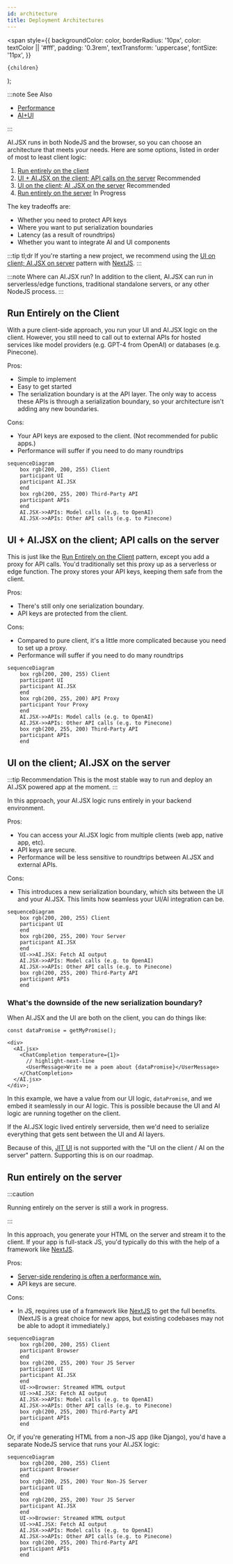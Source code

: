 ```yaml
---
id: architecture
title: Deployment Architectures
---
```


  <span
    style={{
      backgroundColor: color,
      borderRadius: '10px',
      color: textColor || '#fff',
      padding: '0.3rem',
      textTransform: 'uppercase',
      fontSize: '11px',
    }}
  >
    {children}
  </span>
);

:::note See Also

- [Performance](./performance.md)
- [AI+UI](./ai-ui.md)

:::

AI.JSX runs in both NodeJS and the browser, so you can choose an architecture that meets your needs. Here are some options, listed in order of most to least client logic:

1. [Run entirely on the client](#run-entirely-on-the-client)
1. [UI + AI.JSX on the client; API calls on the server](#ui--aijsx-on-the-client-api-calls-on-the-server) <Highlight color="#4cb3d4">Recommended</Highlight>
1. [UI on the client; AI .JSX on the server](#ui-on-the-client-aijsx-on-the-server) <Highlight color="#4cb3d4">Recommended</Highlight>
1. [Run entirely on the server](#run-entirely-on-the-server) <Highlight color="#DDD" textColor="#000">In Progress</Highlight>

The key tradeoffs are:

- Whether you need to protect API keys
- Where you want to put serialization boundaries
- Latency (as a result of roundtrips)
- Whether you want to integrate AI and UI components

:::tip tl;dr
If you're starting a new project, we recommend using the [UI on client; AI.JSX on server](#ui-on-the-client-aijsx-on-the-server) pattern with [NextJS](https://nextjs.org/).
:::

:::note Where can AI.JSX run?
In addition to the client, AI.JSX can run in serverless/edge functions, traditional standalone servers, or any other NodeJS process.
:::

## Run Entirely on the Client

With a pure client-side approach, you run your UI and AI.JSX logic on the client. However, you still need to call out to external APIs for hosted services like model providers (e.g. GPT-4 from OpenAI) or databases (e.g. Pinecone).

Pros:

- Simple to implement
- Easy to get started
- The serialization boundary is at the API layer. The only way to access these APIs is through a serialization boundary, so your architecture isn't adding any new boundaries.

Cons:

- Your API keys are exposed to the client. (Not recommended for public apps.)
- Performance will suffer if you need to do many roundtrips

```mermaid
sequenceDiagram
    box rgb(200, 200, 255) Client
    participant UI
    participant AI.JSX
    end
    box rgb(200, 255, 200) Third-Party API
    participant APIs
    end
    AI.JSX->>APIs: Model calls (e.g. to OpenAI)
    AI.JSX->>APIs: Other API calls (e.g. to Pinecone)
```

## UI + AI.JSX on the client; API calls on the server

This is just like the [Run Entirely on the Client](#run-entirely-on-the-client) pattern, except you add a proxy for API calls. You'd traditionally set this proxy up as a serverless or edge function. The proxy stores your API keys, keeping them safe from the client.

Pros:

- There's still only one serialization boundary.
- API keys are protected from the client.

Cons:

- Compared to pure client, it's a little more complicated because you need to set up a proxy.
- Performance will suffer if you need to do many roundtrips

```mermaid
sequenceDiagram
    box rgb(200, 200, 255) Client
    participant UI
    participant AI.JSX
    end
    box rgb(200, 255, 200) API Proxy
    participant Your Proxy
    end
    AI.JSX->>APIs: Model calls (e.g. to OpenAI)
    AI.JSX->>APIs: Other API calls (e.g. to Pinecone)
    box rgb(200, 255, 200) Third-Party API
    participant APIs
    end
```

## UI on the client; AI.JSX on the server

:::tip Recommendation
This is the most stable way to run and deploy an AI.JSX powered app at the moment.
:::

In this approach, your AI.JSX logic runs entirely in your backend environment.

Pros:

- You can access your AI.JSX logic from multiple clients (web app, native app, etc).
- API keys are secure.
- Performance will be less sensitive to roundtrips between AI.JSX and external APIs.

Cons:

- This introduces a new serialization boundary, which sits between the UI and your AI.JSX. This limits how seamless your UI/AI integration can be.

```mermaid
sequenceDiagram
    box rgb(200, 200, 255) Client
    participant UI
    end
    box rgb(200, 255, 200) Your Server
    participant AI.JSX
    end
    UI->>AI.JSX: Fetch AI output
    AI.JSX->>APIs: Model calls (e.g. to OpenAI)
    AI.JSX->>APIs: Other API calls (e.g. to Pinecone)
    box rgb(200, 255, 200) Third-Party API
    participant APIs
    end
```

### What's the downside of the new serialization boundary?

When AI.JSX and the UI are both on the client, you can do things like:

```tsx
const dataPromise = getMyPromise();

<div>
  <AI.jsx>
    <ChatCompletion temperature={1}>
      // highlight-next-line
      <UserMessage>Write me a poem about {dataPromise}</UserMessage>
    </ChatCompletion>
  </AI.jsx>
</div>;
```

In this example, we have a value from our UI logic, `dataPromise`, and we embed it seamlessly in our AI logic. This is possible because the UI and AI logic are running together on the client.

If the AI.JSX logic lived entirely serverside, then we'd need to serialize everything that gets sent between the UI and AI layers.

Because of this, [JIT UI](./ai-ui.md#just-in-time-jit-ui) is not supported with the "UI on the client / AI on the server" pattern. Supporting this is on our roadmap.

## Run entirely on the server

:::caution

Running entirely on the server is still a work in progress.

:::

In this approach, you generate your HTML on the server and stream it to the client. If your app is full-stack JS, you'd typically do this with the help of a framework like [NextJS](https://nextjs.org/).

Pros:

- [Server-side rendering is often a performance win.](https://nextjs.org/docs/getting-started/react-essentials)
- API keys are secure.

Cons:

- In JS, requires use of a framework like [NextJS](https://nextjs.org/) to get the full benefits. (NextJS is a great choice for new apps, but existing codebases may not be able to adopt it immediately.)

```mermaid
sequenceDiagram
    box rgb(200, 200, 255) Client
    participant Browser
    end
    box rgb(200, 255, 200) Your JS Server
    participant UI
    participant AI.JSX
    end
    UI->>Browser: Streamed HTML output
    UI->>AI.JSX: Fetch AI output
    AI.JSX->>APIs: Model calls (e.g. to OpenAI)
    AI.JSX->>APIs: Other API calls (e.g. to Pinecone)
    box rgb(200, 255, 200) Third-Party API
    participant APIs
    end
```

Or, if you're generating HTML from a non-JS app (like Django), you'd have a separate NodeJS service that runs your AI.JSX logic:

```mermaid
sequenceDiagram
    box rgb(200, 200, 255) Client
    participant Browser
    end
    box rgb(200, 255, 200) Your Non-JS Server
    participant UI
    end
    box rgb(200, 255, 200) Your JS Server
    participant AI.JSX
    end
    UI->>Browser: Streamed HTML output
    UI->>AI.JSX: Fetch AI output
    AI.JSX->>APIs: Model calls (e.g. to OpenAI)
    AI.JSX->>APIs: Other API calls (e.g. to Pinecone)
    box rgb(200, 255, 200) Third-Party API
    participant APIs
    end
```
